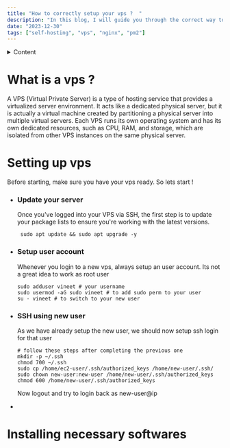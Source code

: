```yaml
---
title: "How to correctly setup your vps ?  "
description: "In this blog, I will guide you through the correct way to setup your vps to host your websites correctly !"
date: "2023-12-30"
tags: ["self-hosting", "vps", "nginx", "pm2"]
---
```


<details>
  <summary>Content</summary>

  - [What is a VPS?](#what-is-a-vps)
  - Item 2
  - Item 3

</details>

# What is a vps ? 
A VPS (Virtual Private Server) is a type of hosting service that provides a virtualized server environment. It acts like a dedicated physical server, but it is actually a virtual machine created by partitioning a physical server into multiple virtual servers. Each VPS runs its own operating system and has its own dedicated resources, such as CPU, RAM, and storage, which are isolated from other VPS instances on the same physical server.
# Setting up vps
Before starting, make sure you have your vps ready. So lets start !
 - ### Update your server
   Once you've logged into your VPS via SSH, the first step is to update your package lists to ensure you're working with the latest versions.
   
   ```shell
    sudo apt update && sudo apt upgrade -y
   ```
 - ### Setup user account
   Whenever you login to a new vps, always setup an user account. Its not a great idea to work as root user
      ```shell
    sudo adduser vineet # your username
    sudo usermod -aG sudo vineet # to add sudo perm to your user
    su - vineet # to switch to your new user
   ```
 - ### SSH using new user
   As we have already setup the new user, we should now setup ssh login for that user
   ```shell
   # follow these steps after completing the previous one
   mkdir -p ~/.ssh
   chmod 700 ~/.ssh
   sudo cp /home/ec2-user/.ssh/authorized_keys /home/new-user/.ssh/
   sudo chown new-user:new-user /home/new-user/.ssh/authorized_keys
   chmod 600 /home/new-user/.ssh/authorized_keys
   ```
   Now logout and try to login back as new-user@ip
 - 


# Installing necessary softwares
 
